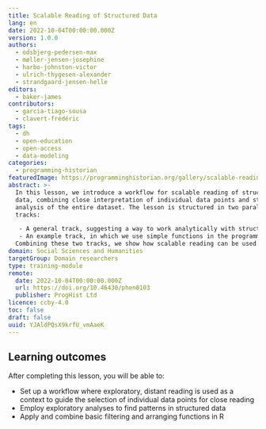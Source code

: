 ```yaml
---
title: Scalable Reading of Structured Data
lang: en
date: 2022-10-04T00:00:00.000Z
version: 1.0.0
authors:
  - odsbjerg-pedersen-max
  - møller-jensen-josephine
  - harbo-johnston-victor
  - ulrich-thygesen-alexander
  - strandgaard-jensen-helle
editors:
  - baker-james
contributors:
  - garcia-tiago-sousa
  - clavert-frédéric
tags:
  - dh
  - open-education
  - open-access
  - data-modeling
categories:
  - programming-historian
featuredImage: https://programminghistorian.org/gallery/scalable-reading-of-structured-data.png
abstract: >-
  In this lesson, we introduce a workflow for scalable reading of structured
  data, combining close interpretation of individual data points and statistical
  analysis of the entire dataset. The lesson is structured in two parallel
  tracks:

   - A general track, suggesting a way to work analytically with structured data where distant reading of a large dataset is used as context for a close reading of distinctive datapoints.
   - An example track, in which we use simple functions in the programming language R to analyze Twitter data.
  Combining these two tracks, we show how scalable reading can be used to analyze a wide variety of structured data. Our suggested scalable reading workflow includes two distant reading approaches that will help researchers to explore and analyze overall features in large data sets (chronologically and in relation to binary structures), plus a way of using distant reading to select individual data points for close reading in a systematic and reproducible manner.
domain: Social Sciences and Humanities
targetGroup: Domain researchers
type: training-module
remote:
  date: 2022-10-04T00:00:00.000Z
  url: https://doi.org/10.46430/phen0103
  publisher: ProgHist Ltd
licence: ccby-4.0
toc: false
draft: false
uuid: YJAldPQsX9krfU_vmAaeK
---
```

## Learning outcomes

After completing this lesson, you will be able to:

- Set up a workflow where exploratory, distant reading is used as a context to guide the selection of individual data points for close reading
- Employ exploratory analyses to find patterns in structured data
- Apply and combine basic filtering and arranging functions in R

<ExternalResource title="Interested in learning more?" subtitle="Check out this lesson on Programming Historian's website" url="https://doi.org/10.46430/phen0103" />
